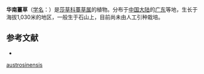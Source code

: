 {{Speciesbox
| name = 华南薹草
| status = 
| status_system = 
| image =
| genus = Carex
| species = anstrosinensis
| authority = Tang et Wang ex S. Y. Liang
}}

'''华南薹草'''（[[学名|学名]]：{{lang|la|''Carex anstrosinensis''}}）是[[莎草科|莎草科]][[薹草属|薹草属]]的植物。分布于[[中国大陆|中国大陆]]的[[广东|广东]]等地，生长于海拔1,030米的地区，一般生于石山上，目前尚未由人工引种栽培。

== 参考文献 ==
<div class="references-small">
* {{cite web| url =http://www.bioinfo.cn/db05/KmzwSpecies.php?action=view&id=25017| title =华南薹草| work =《中国高等植物数据库全库》| publisher =中国科学院微生物研究所| author =昆明植物研究所| accessdate =2009-02-25| deadurl =yes| archiveurl =https://web.archive.org/web/20160305022850/http://www.bioinfo.cn/db05/KmzwSpecies.php?action=view&id=25017| archivedate =2016-03-05}}
</div>
{{Taxonbar|from=Q2938298}}

{{DEFAULTSORT:Carex austrosinensis}}
[[Category:薹草属|austrosinensis]]


{{Carex-stub}}